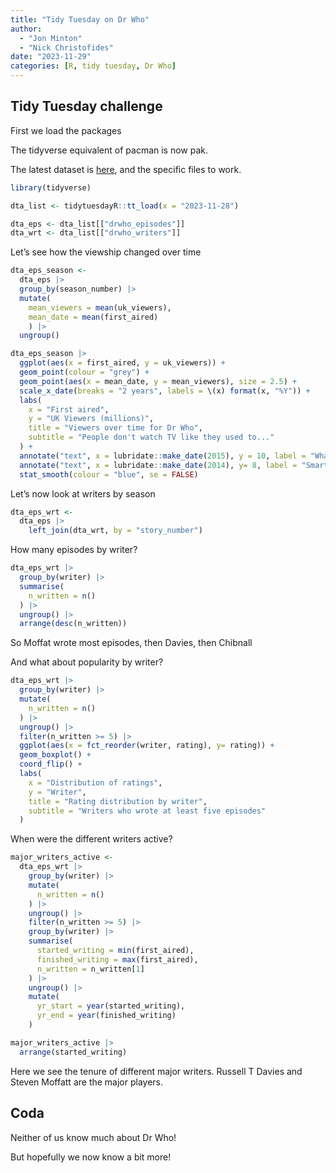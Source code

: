 ```yaml
---
title: "Tidy Tuesday on Dr Who"
author: 
  - "Jon Minton"
  - "Nick Christofides"
date: "2023-11-29"
categories: [R, tidy tuesday, Dr Who]
---
```


## Tidy Tuesday challenge

First we load the packages 

The tidyverse equivalent of pacman is now pak.

The latest dataset is [here](https://github.com/rfordatascience/tidytuesday/tree/master/data/2023/2023-11-28), and the specific files to work. 



```r
library(tidyverse)

dta_list <- tidytuesdayR::tt_load(x = "2023-11-28")

dta_eps <- dta_list[["drwho_episodes"]]
dta_wrt <- dta_list[["drwho_writers"]]

```

Let's see how the viewship changed over time 

```r
dta_eps_season <- 
  dta_eps |> 
  group_by(season_number) |> 
  mutate(
    mean_viewers = mean(uk_viewers),
    mean_date = mean(first_aired)
    ) |> 
  ungroup()

dta_eps_season |> 
  ggplot(aes(x = first_aired, y = uk_viewers)) + 
  geom_point(colour = "grey") +
  geom_point(aes(x = mean_date, y = mean_viewers), size = 2.5) + 
  scale_x_date(breaks = "2 years", labels = \(x) format(x, "%Y")) +
  labs(
    x = "First aired",
    y = "UK Viewers (millions)",
    title = "Viewers over time for Dr Who",
    subtitle = "People don't watch TV like they used to..."
  ) +
  annotate("text", x = lubridate::make_date(2015), y = 10, label = "What happened here?!") +
  annotate("text", x = lubridate::make_date(2014), y= 8, label = "Smartphone strangling the TV from now", hjust = 0) + 
  stat_smooth(colour = "blue", se = FALSE) 
```

Let's now look at writers by season

```r
dta_eps_wrt <- 
  dta_eps |> 
    left_join(dta_wrt, by = "story_number") 

```

How many episodes by writer?

```r
dta_eps_wrt |> 
  group_by(writer) |>  
  summarise(
    n_written = n()
  ) |> 
  ungroup() |> 
  arrange(desc(n_written))
```
So Moffat wrote most episodes, then Davies, then Chibnall

And what about popularity by writer?

```r
dta_eps_wrt |> 
  group_by(writer) |>  
  mutate(
    n_written = n()
  ) |> 
  ungroup() |> 
  filter(n_written >= 5) |> 
  ggplot(aes(x = fct_reorder(writer, rating), y= rating)) + 
  geom_boxplot() + 
  coord_flip() + 
  labs(
    x = "Distribution of ratings",
    y = "Writer", 
    title = "Rating distribution by writer",
    subtitle = "Writers who wrote at least five episodes"
  )
```

When were the different writers active?

```r
major_writers_active <- 
  dta_eps_wrt |> 
    group_by(writer) |>  
    mutate(
      n_written = n()
    ) |> 
    ungroup() |> 
    filter(n_written >= 5) |> 
    group_by(writer) |> 
    summarise(
      started_writing = min(first_aired),
      finished_writing = max(first_aired),
      n_written = n_written[1]
    ) |> 
    ungroup() |> 
    mutate(
      yr_start = year(started_writing),
      yr_end = year(finished_writing)
    )

major_writers_active |> 
  arrange(started_writing)
```


Here we see the tenure of different major writers. Russell T Davies and Steven Moffatt are the major players.



## Coda

Neither of us know much about Dr Who! 

But hopefully we now know a bit more!




